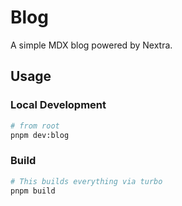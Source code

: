 # Blog

A simple MDX blog powered by Nextra.

## Usage

### Local Development

```bash
# from root
pnpm dev:blog
```

### Build

```bash
# This builds everything via turbo
pnpm build
```
